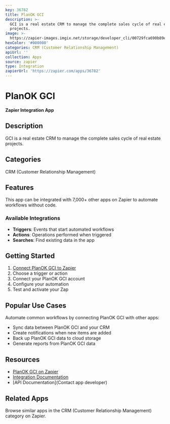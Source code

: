```yaml
---
key: 36782
title: PlanOK GCI
description: >-
  GCI is a real estate CRM to manage the complete sales cycle of real estate
  projects.
image: >-
  https://zapier-images.imgix.net/storage/developer_cli/00729fca690b89ee1559aed5a3a4d5f1_2.png?auto=format%2Ccompress&ixlib=python-3.0.0&q=50
hexColor: '#000000'
categories: CRM (Customer Relationship Management)
apiUrl: ''
collection: Apps
source: zapier
type: Integration
zapierUrl: 'https://zapier.com/apps/36782'
---
```

# PlanOK GCI

**Zapier Integration App**

## Description

GCI is a real estate CRM to manage the complete sales cycle of real estate projects.

## Categories

CRM (Customer Relationship Management)

## Features

This app can be integrated with 7,000+ other apps on Zapier to automate workflows without code.

### Available Integrations

- **Triggers**: Events that start automated workflows
- **Actions**: Operations performed when triggered
- **Searches**: Find existing data in the app

## Getting Started

1. [Connect PlanOK GCI to Zapier](https://zapier.com/apps/36782)
2. Choose a trigger or action
3. Connect your PlanOK GCI account
4. Configure your automation
5. Test and activate your Zap

## Popular Use Cases

Automate common workflows by connecting PlanOK GCI with other apps:

- Sync data between PlanOK GCI and your CRM
- Create notifications when new items are added
- Back up PlanOK GCI data to cloud storage
- Generate reports from PlanOK GCI data

## Resources

- [PlanOK GCI on Zapier](https://zapier.com/apps/36782)
- [Integration Documentation](https://zapier.com/apps/36782/integrations)
- [API Documentation](Contact app developer)

## Related Apps

Browse similar apps in the CRM (Customer Relationship Management) category on Zapier.

